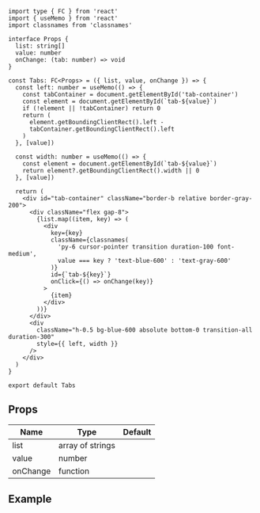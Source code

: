 
```tsx title="components/Tabs/index.tsx"
import type { FC } from 'react'
import { useMemo } from 'react'
import classnames from 'classnames'

interface Props {
  list: string[]
  value: number
  onChange: (tab: number) => void
}

const Tabs: FC<Props> = ({ list, value, onChange }) => {
  const left: number = useMemo(() => {
    const tabContainer = document.getElementById('tab-container')
    const element = document.getElementById(`tab-${value}`)
    if (!element || !tabContainer) return 0
    return (
      element.getBoundingClientRect().left -
      tabContainer.getBoundingClientRect().left
    )
  }, [value])

  const width: number = useMemo(() => {
    const element = document.getElementById(`tab-${value}`)
    return element?.getBoundingClientRect().width || 0
  }, [value])

  return (
    <div id="tab-container" className="border-b relative border-gray-200">
      <div className="flex gap-8">
        {list.map((item, key) => (
          <div
            key={key}
            className={classnames(
              'py-6 cursor-pointer transition duration-100 font-medium',
              value === key ? 'text-blue-600' : 'text-gray-600'
            )}
            id={`tab-${key}`}
            onClick={() => onChange(key)}
          >
            {item}
          </div>
        ))}
      </div>
      <div
        className="h-0.5 bg-blue-600 absolute bottom-0 transition-all duration-300"
        style={{ left, width }}
      />
    </div>
  )
}

export default Tabs
```

## Props

| Name                 | Type             | Default |
| -------------------- | ---------------- | ------- |
| list<Required />     | array of strings |         |
| value<Required />    | number           |         |
| onChange<Required /> | function         |         |

## Example

<Codesandbox name="tabs" />
